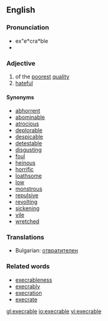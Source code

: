 ==English==
===Pronunciation===
*ex"e*cra*ble
*{{audio|Execrable-pronunciation-us.ogg|Audio pronunciation}}

===Adjective===
{{en-adj}}
# of the [[poor]]est [[quality]]
# [[hateful]]

====Synonyms====
* [[abhorrent]]
* [[abominable]]
* [[atrocious]]
* [[deplorable]]
* [[despicable]]
* [[detestable]]
* [[disgusting]]
* [[foul]]
* [[heinous]]
* [[horrific]]
* [[loathsome]]
* [[low]]
* [[monstrous]]
* [[repulsive]]
* [[revolting]]
* [[sickening]]
* [[vile]]
* [[wretched]]

===Translations===
{{top}}
*Bulgarian: [[отвратителен]]
{{middle}}
{{bottom}}

===Related words===
* [[execrableness]]
* [[execrably]]
* [[execration]]
* [[execrate]]

[[gl:execrable]]
[[io:execrable]]
[[vi:execrable]]